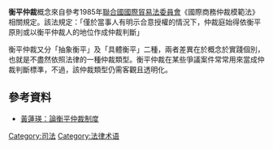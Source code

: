 '''衡平仲裁'''概念來自參考1985年[[聯合國國際貿易法委員會|聯合國國際貿易法委員會]]《國際商務仲裁模範法》相關規定。該法規定：「僅於當事人有明示合意授權的情況下，仲裁庭始得依衡平原則或以衡平仲裁人的地位作成仲裁判斷」

衡平仲裁又分「抽象衡平」及「具體衡平」二種，兩者差異在於概念於實踐個別，也就是不盡然依照法律的一種仲裁類型。衡平仲裁在某些爭議案件常常用來當成仲裁判斷標準，不過，該仲裁類型仍需客觀且透明化。

==參考資料==
*[http://www.lcs.com.tw/tw/articledetails1.asp?Linkid=6&mid=68&id=321 黃蓮瑛：論衡平仲裁制度]
[[Category:司法|Category:司法]]
[[Category:法律术语|Category:法律术语]]